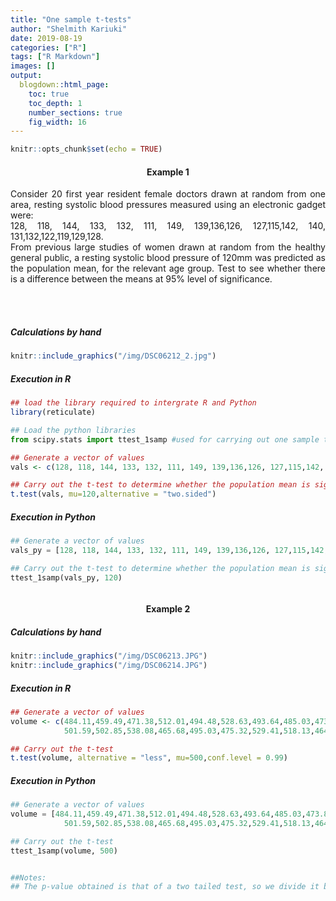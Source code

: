 ```yaml
---
title: "One sample t-tests"
author: "Shelmith Kariuki"
date: 2019-08-19
categories: ["R"]
tags: ["R Markdown"]
images: []
output:
  blogdown::html_page:
    toc: true
    toc_depth: 1
    number_sections: true
    fig_width: 16
---
```


```r
knitr::opts_chunk$set(echo = TRUE)
```


<center><strong><h4>Example 1</h4></strong></center>

<p style="text-align:justify;">Consider 20 first year resident female doctors drawn at random from one area, resting systolic blood pressures measured using an electronic gadget were:<br>
128, 118, 144, 133, 132, 111, 149, 139,136,126, 127,115,142, 140, 131,132,122,119,129,128.<br>
From previous large studies of women drawn at random from the healthy general public, a resting systolic blood pressure of 120mm was predicted as the population mean, for the relevant age group. Test to see whether there is a difference between the means at 95% level of significance.</p> <br><br>

<h5>Calculations by hand</h5>
```r

knitr::include_graphics("/img/DSC06212_2.jpg")
```


<h5>Execution in R</h5>

```r
## load the library required to intergrate R and Python
library(reticulate)
```

```python

## Load the python libraries
from scipy.stats import ttest_1samp #used for carrying out one sample t-tests

```

```r

## Generate a vector of values
vals <- c(128, 118, 144, 133, 132, 111, 149, 139,136,126, 127,115,142, 140, 131,132,122,119,129,128)

## Carry out the t-test to determine whether the population mean is significantly different from 120
t.test(vals, mu=120,alternative = "two.sided")


```


<h5>Execution in Python</h5>
```python

## Generate a vector of values
vals_py = [128, 118, 144, 133, 132, 111, 149, 139,136,126, 127,115,142, 140, 131,132,122,119,129,128]

## Carry out the t-test to determine whether the population mean is significantly different from 120
ttest_1samp(vals_py, 120)



```

<center><strong><h4>Example 2</h4></strong></center>

<h5>Calculations by hand</h5>
```r

knitr::include_graphics("/img/DSC06213.JPG")
knitr::include_graphics("/img/DSC06214.JPG")
```

<h5>Execution in R</h5>
```r

## Generate a vector of values
volume <- c(484.11,459.49,471.38,512.01,494.48,528.63,493.64,485.03,473.88,
            501.59,502.85,538.08,465.68,495.03,475.32,529.41,518.13,464.32,449.08,489.27)

## Carry out the t-test
t.test(volume, alternative = "less", mu=500,conf.level = 0.99)


```

<h5>Execution in Python</h5>
```python
## Generate a vector of values
volume = [484.11,459.49,471.38,512.01,494.48,528.63,493.64,485.03,473.88,
            501.59,502.85,538.08,465.68,495.03,475.32,529.41,518.13,464.32,449.08,489.27]

## Carry out the t-test 
ttest_1samp(volume, 500)


##Notes:
## The p-value obtained is that of a two tailed test, so we divide it by 2 to get the p-value of a one tailed test (0.14486225283259022/2 = 0.07243113)
```


 
